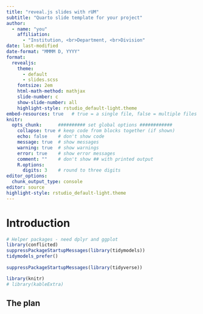 ```yaml
---
title: "reveal.js slides with rUM"
subtitle: "Quarto slide template for your project"
author:
  - name: "you"
    affiliation:
      - "Institution, <br>Department, <br>Division"
date: last-modified
date-format: "MMMM D, YYYY"
format:
  revealjs:
    theme: 
      - default
      - slides.scss
    fontsize: 2em
    html-math-method: mathjax
    slide-number: c
    show-slide-number: all
    highlight-style: rstudio_default-light.theme
embed-resources: true   # true = a single file, false = multiple files
knitr:
  opts_chunk:      ########## set global options ############
    collapse: true # keep code from blocks together (if shown)
    echo: false    # don't show code
    message: true  # show messages
    warning: true  # show warnings
    error: true    # show error messages
    comment: ""    # don't show ## with printed output
    R.options:   
      digits: 3    # round to three digits
editor_options:
  chunk_output_type: console
editor: source
highlight-style: rstudio_default-light.theme
---
```

 
# Introduction
 
```r
# Helper packages - need dplyr and ggplot
library(conflicted)
suppressPackageStartupMessages(library(tidymodels))
tidymodels_prefer()
 
suppressPackageStartupMessages(library(tidyverse))

library(knitr)
# library(kableExtra)
```
 

## The plan